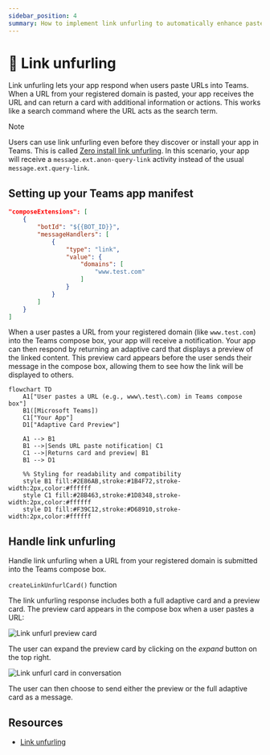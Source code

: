 ```yaml
---
sidebar_position: 4
summary: How to implement link unfurling to automatically enhance pasted URLs with rich cards containing additional information and actions.
---
```



# 🔗 Link unfurling

Link unfurling lets your app respond when users paste URLs into Teams. When a URL from your registered domain is pasted, your app receives the URL and can return a card with additional information or actions. This works like a search command where the URL acts as the search term.

> [!note]
> Users can use link unfurling even before they discover or install your app in Teams. This is called [Zero install link unfurling](https://learn.microsoft.com/en-us/microsoftteams/platform/messaging-extensions/how-to/link-unfurling?tabs=desktop%2Cjson%2Cadvantages#zero-install-for-link-unfurling). In this scenario, your app will receive a `message.ext.anon-query-link` activity instead of the usual `message.ext.query-link`.

## Setting up your Teams app manifest


```json
"composeExtensions": [
    {
        "botId": "${{BOT_ID}}",
        "messageHandlers": [
            {
                "type": "link",
                "value": {
                    "domains": [
                        "www.test.com"
                    ]
                }
            }
        ]
    }
]
```


When a user pastes a URL from your registered domain (like `www.test.com`) into the Teams compose box, your app will receive a notification. Your app can then respond by returning an adaptive card that displays a preview of the linked content. This preview card appears before the user sends their message in the compose box, allowing them to see how the link will be displayed to others.

```mermaid
flowchart TD
    A1["User pastes a URL (e.g., www\.test\.com) in Teams compose box"]
    B1([Microsoft Teams])
    C1["Your App"]
    D1["Adaptive Card Preview"]

    A1 --> B1
    B1 -->|Sends URL paste notification| C1
    C1 -->|Returns card and preview| B1
    B1 --> D1

    %% Styling for readability and compatibility
    style B1 fill:#2E86AB,stroke:#1B4F72,stroke-width:2px,color:#ffffff
    style C1 fill:#28B463,stroke:#1D8348,stroke-width:2px,color:#ffffff
    style D1 fill:#F39C12,stroke:#D68910,stroke-width:2px,color:#ffffff
```

## Handle link unfurling

Handle link unfurling when a URL from your registered domain is submitted into the Teams compose box.

<FileCodeBlock
    lang="typescript"
    src="/generated-snippets/ts/index.snippet.message-ext-query-link.ts"
/>

`createLinkUnfurlCard()` function

<FileCodeBlock
    lang="typescript"
    src="/generated-snippets/ts/card.snippet.message-ext-create-link-unfurl-card.ts"
/>

The link unfurling response includes both a full adaptive card and a preview card. The preview card appears in the compose box when a user pastes a URL:

![Link unfurl preview card](/screenshots/link-unfurl-preview.png)

The user can expand the preview card by clicking on the _expand_ button on the top right.

![Link unfurl card in conversation](/screenshots/link-unfurl-card.png)

The user can then choose to send either the preview or the full adaptive card as a message.

## Resources

- [Link unfurling](https://learn.microsoft.com/en-us/microsoftteams/platform/messaging-extensions/how-to/link-unfurling?tabs=desktop%2Cjson%2Cadvantages)
